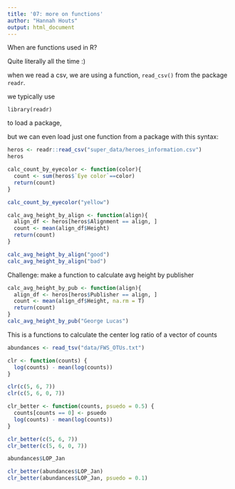 ```yaml
---
title: '07: more on functions'
author: "Hannah Houts"
output: html_document
---
```


When are functions used in R?
 
Quite literally all the time :) 
 
when we read a csv, we are using a function, `read_csv()` from the package `readr`.

we typically use 
```
library(readr)
```
to load a package, 

but we can even load just one function from a package with this syntax:
```r
heros <- readr::read_csv("super_data/heroes_information.csv")
heros
```
 
 
```r
calc_count_by_eyecolor <- function(color){
  count <- sum(heros$`Eye color`==color)
  return(count)
}

calc_count_by_eyecolor("yellow")
```

```r
calc_avg_height_by_align <- function(align){
  align_df <- heros[heros$Alignment == align, ]
  count <- mean(align_df$Height)
  return(count)
}

calc_avg_height_by_align("good")
calc_avg_height_by_align("bad")

```
Challenge: make a function to calculate avg height by publisher

```r
calc_avg_height_by_pub <- function(align){
  align_df <- heros[heros$Publisher == align, ]
  count <- mean(align_df$Height, na.rm = T)
  return(count)
}
calc_avg_height_by_pub("George Lucas")

```


This is a functions to calculate the center log ratio of a vector of counts
```r
abundances <- read_tsv("data/FWS_OTUs.txt")

clr <- function(counts) {    
  log(counts) - mean(log(counts))
}

clr(c(5, 6, 7))
clr(c(5, 6, 0, 7))
```


```r
clr_better <- function(counts, psuedo = 0.5) {
  counts[counts == 0] <- psuedo
  log(counts) - mean(log(counts))
}
```


```r
clr_better(c(5, 6, 7))
clr_better(c(5, 6, 0, 7))
```


```r
abundances$LOP_Jan
```


```r
clr_better(abundances$LOP_Jan)
clr_better(abundances$LOP_Jan, psuedo = 0.1)

```




